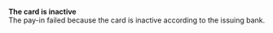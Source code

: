   
<Card title="101106" href="/development-resources/errors/codes/101106">  

 **The card is inactive**  
 The pay-in failed because the card is inactive according to the issuing bank.  

</Card>